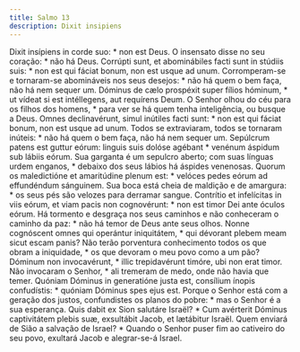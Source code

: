 ```yaml
---
title: Salmo 13
description: Dixit insipiens
---
```


<div class="grid grid-cols-2 gap-5">
  <span class="text-justify">
    Dixit insípiens in corde suo: * non est Deus.
  </span>
  <span class="text-justify">
    O insensato disse no seu coração: * não há Deus.
  </span>
  <span class="text-justify">
    Corrúpti sunt, et abominábiles facti sunt in stúdiis suis: * non est qui
    fáciat bonum, non est usque ad unum.
  </span>
  <span class="text-justify">
    Corromperam-se e tornaram-se abomináveis nos seus desejos: * não há quem o
    bem faça, não há nem sequer um.
  </span>
  <span class="text-justify">
    Dóminus de cælo prospéxit super fílios hóminum, * ut vídeat si est
    intéllegens, aut requírens Deum.
  </span>
  <span class="text-justify">
    O Senhor olhou do céu para os filhos dos homens, * para ver se há quem tenha
    inteligência, ou busque a Deus.
  </span>
  <span class="text-justify">
    Omnes declinavérunt, simul inútiles facti sunt: * non est qui fáciat bonum,
    non est usque ad unum.
  </span>
  <span class="text-justify">
    Todos se extraviaram, todos se tornaram inúteis: * não há quem o bem faça,
    não há nem sequer um.
  </span>
  <span class="text-justify">
    Sepúlcrum patens est guttur eórum: linguis suis dolóse agébant * venénum
    áspidum sub lábiis eórum.
  </span>
  <span class="text-justify">
    Sua garganta é um sepulcro aberto; com suas línguas urdem enganos, * debaixo
    dos seus lábios há áspides venenosas.
  </span>
  <span class="text-justify">
    Quorum os maledictióne et amaritúdine plenum est: * velóces pedes eórum ad
    effundéndum sánguinem.
  </span>
  <span class="text-justify">
    Sua boca está cheia de maldição e de amargura: * os seus pés são velozes
    para derramar sangue.
  </span>
  <span class="text-justify">
    Contrítio et infelícitas in viis eórum, et viam pacis non cognovérunt: * non
    est timor Dei ante óculos eórum.
  </span>
  <span class="text-justify">
    Há tormento e desgraça nos seus caminhos e não conheceram o caminho da paz:
    * não há temor de Deus ante seus olhos.
  </span>
  <span class="text-justify">
    Nonne cognóscent omnes qui operántur iniquitátem, * qui dévorant plebem meam
    sicut escam panis?
  </span>
  <span class="text-justify">
    Não terão porventura conhecimento todos os que obram a iniquidade, * os que
    devoram o meu povo como a um pão?
  </span>
  <span class="text-justify">
    Dóminum non invocavérunt, * illic trepidavérunt timóre, ubi non erat timor.
  </span>
  <span class="text-justify">
    Não invocaram o Senhor, * ali tremeram de medo, onde não havia que temer.
  </span>
  <span class="text-justify">
    Quóniam Dóminus in generatióne justa est, consílium ínopis confudístis: *
    quóniam Dóminus spes ejus est.
  </span>
  <span class="text-justify">
    Porque o Senhor está com a geração dos justos, confundistes os planos do
    pobre: * mas o Senhor é a sua esperança.
  </span>
  <span class="text-justify">
    Quis dabit ex Sion salutáre Israël? * Cum avérterit Dóminus captivitátem
    plebis suæ, exsultábit Jacob, et lætábitur Israël.
  </span>
  <span class="text-justify">
    Quem enviará de Sião a salvação de Israel? * Quando o Senhor puser fim ao
    cativeiro do seu povo, exultará Jacob e alegrar-se-á Israel.
  </span>
</div>
